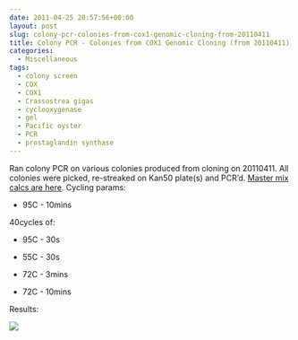 ```yaml
---
date: 2011-04-25 20:57:56+00:00
layout: post
slug: colony-pcr-colonies-from-cox1-genomic-cloning-from-20110411
title: Colony PCR - Colonies from COX1 Genomic Cloning (from 20110411)
categories:
  - Miscellaneous
tags:
  - colony screen
  - COX
  - COX1
  - Crassostrea gigas
  - cyclooxygenase
  - gel
  - Pacific oyster
  - PCR
  - prostaglandin synthase
---
```


Ran colony PCR on various colonies produced from cloning on 20110411. All colonies were picked, re-streaked on Kan50 plate(s) and PCR'd. [Master mix calcs are here](https://eagle.fish.washington.edu/Arabidopsis/20110425-01.jpg). Cycling params:




    
  * 95C - 10mins



40cycles of:


    
  * 95C - 30s

    
  * 55C - 30s

    
  * 72C - 3mins

    
  * 72C - 10mins



Results:

![](https://eagle.fish.washington.edu/Arabidopsis/20110426-01%20Gel.jpg)
